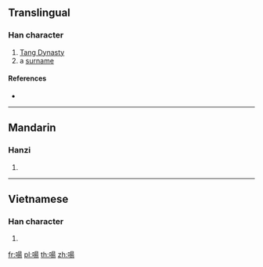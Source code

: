 ==Translingual==

===Han character===
{{Han char|rn=30|rad=口|as=09|sn=12|four=|canj=RAMH|ids=⿰口昜}}

# [[w:Tang Dynasty|Tang Dynasty]]
# a [[surname]]

====References====
* {{Han ref|kx=0196.270|dkj=03884|dj=0418.190|hdz=10653.100|uh=557A|ud=21882}}

----

==Mandarin==

===Hanzi===
{{cmn-hanzi|pin=[[táng]] ([[tang2]])|wg=t'ang<sup>2</sup>}}

# {{defn|lang=cmn|sort=口09}}

----

==Vietnamese==

===Han character===
{{vi-hantu|[[dể]]|rs=口09}}

# {{defn|lang=vi|sort=口09}}

[[fr:啺]]
[[pl:啺]]
[[th:啺]]
[[zh:啺]]